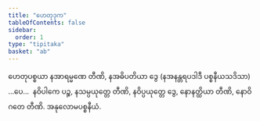 ```yaml
---
title: "ဟေတုဒုက"
tableOfContents: false
sidebar:
  order: 1
type: "tipitaka"
basket: "ab"
---
```



<DynamicBreadcrumb />

<Division number="138">

<Paragraph number="862">
ဟေတုပစ္စယာ နအာရမ္မဏေ တီဏိ, နအဓိပတိယာ ဒွေ (နအနန္တရပဒါဒီ ပစ္စနီယသဒိသာ) …ပေ…  နဝိပါကေ ပဉ္စ, နသမ္ပယုတ္တေ တီဏိ, နဝိပ္ပယုတ္တေ ဒွေ, နောနတ္ထိယာ တီဏိ, နောဝိဂတေ တီဏိ.

</Paragraph>
</Division>

<Paragraph number="863" type="center">
အနုလောမပစ္စနီယံ.
</Paragraph>